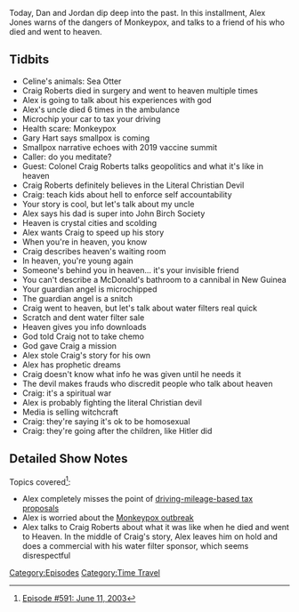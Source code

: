 {{Episode
    | title           = June 11, 2003
    | caption         = [https://knowledgefight.libsyn.com/591-june-11-2003 Listen to this episode on Libsyn]
    | episodeNumber   = 591
    | length          = 01:39:28
    | airDate         = August 30, 2021
    | coverageDate    = June 11, 2003
    | episodeType     = [[:Category:Time Travel|Time Travel]]
    | appearance      = [[Craig Roberts]], [[Gary Hart]]
    | previousEpisode = [[590: August 24, 2021]]
    | nextEpisode     = [[592: June 12, 2003]]
}}

{{Stub}}

Today, Dan and Jordan dip deep into the past. In this installment, Alex Jones warns of the dangers of Monkeypox, and talks to a friend of his who died and went to heaven.

==Tidbits==

*Celine's animals: Sea Otter
*Craig Roberts died in surgery and went to heaven multiple times
*Alex is going to talk about his experiences with god
*Alex's uncle died 6 times in the ambulance
*Microchip your car to tax your driving
*Health scare: Monkeypox
*Gary Hart says smallpox is coming
*Smallpox narrative echoes with 2019 vaccine summit
*Caller: do you meditate?
*Guest: Colonel Craig Roberts talks geopolitics and what it's like in heaven
*Craig Roberts definitely believes in the Literal Christian Devil
*Craig: teach kids about hell to enforce self accountability
*Your story is cool, but let's talk about my uncle
*Alex says his dad is super into John Birch Society
*Heaven is crystal cities and scolding
*Alex wants Craig to speed up his story
*When you're in heaven, you know
*Craig describes heaven's waiting room
*In heaven, you're young again
*Someone's behind you in heaven... it's your invisible friend
*You can't describe a McDonald's bathroom to a cannibal in New Guinea
*Your guardian angel is microchipped
*The guardian angel is a snitch
*Craig went to heaven, but let's talk about water filters real quick
*Scratch and dent water filter sale
*Heaven gives you info downloads
*God told Craig not to take chemo
*God gave Craig a mission
*Alex stole Craig's story for his own
*Alex has prophetic dreams
*Craig doesn't know what info he was given until he needs it
*The devil makes frauds who discredit people who talk about heaven
*Craig: it's a spiritual war
*Alex is probably fighting the literal Christian devil
*Media is selling witchcraft
*Craig: they're saying it's ok to be homosexual
*Craig: they're going after the children, like Hitler did

==Detailed Show Notes==

Topics covered<ref>[https://knowledgefight.com/research/2021/8/29/episode-591-june-11-2003 Episode #591: June 11, 2003]</ref>:

*Alex completely misses the point of [https://www.washingtonpost.com/transportation/interactive/2021/electric-mileage-tax/ driving-mileage-based tax proposals]
*Alex is worried about the [https://www.cdc.gov/poxvirus/monkeypox/outbreak.html Monkeypox outbreak]
*Alex talks to Craig Roberts about what it was like when he died and went to Heaven. In the middle of Craig's story, Alex leaves him on hold and does a commercial with his water filter sponsor, which seems disrespectful

[[Category:Episodes]]
[[Category:Time Travel]]